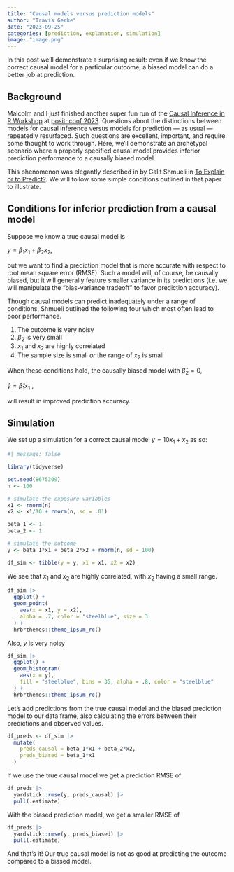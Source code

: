 ```yaml
---
title: "Causal models versus prediction models"
author: "Travis Gerke"
date: "2023-09-25"
categories: [prediction, explanation, simulation]
image: "image.png"
---
```


In this post we'll demonstrate a surprising result: even if we know the correct causal model for a particular outcome, a biased model can do a better job at prediction.

## Background

Malcolm and I just finished another super fun run of the [Causal Inference in R Workshop](https://r-causal.github.io/causal_workshop_website/) at [posit::conf 2023](https://posit.co/conference/). Questions about the distinctions between models for causal inference versus models for prediction --- as usual --- repeatedly resurfaced. Such questions are excellent, important, and require some thought to work through. Here, we'll demonstrate an archetypal scenario where a properly specified causal model provides inferior prediction performance to a causally biased model.

This phenomenon was elegantly described in by Galit Shmueli in [To Explain or to Predict?](https://www.stat.berkeley.edu/~aldous/157/Papers/shmueli.pdf). We will follow some simple conditions outlined in that paper to illustrate.

## Conditions for inferior prediction from a causal model

Suppose we know a true causal model is

$y = \beta_1x_1 + \beta_2x_2$,

but we want to find a prediction model that is more accurate with respect to root mean square error (RMSE). Such a model will, of course, be causally biased, but it will generally feature smaller variance in its predictions (i.e. we will manipulate the "bias-variance tradeoff" to favor prediction accuracy). 

Though causal models can predict inadequately under a range of conditions, Shmueli outlined the following four which most often lead to poor performance. 

1. The outcome is very noisy
2. $\beta_2$ is very small
3. $x_1$ and $x_2$ are highly correlated
4. The sample size is small _or_ the range of $x_2$ is small

When these conditions hold, the causally biased model with $\hat\beta_2 = 0$,

$\hat y = \hat\beta_1x_1$ ,

will result in improved prediction accuracy. 

## Simulation

We set up a simulation for a correct causal model $y = 10x_1 + x_2$ as so:

```r
#| message: false

library(tidyverse)

set.seed(8675309)
n <- 100

# simulate the exposure variables
x1 <- rnorm(n)
x2 <- x1/10 + rnorm(n, sd = .01)

beta_1 <- 1
beta_2 <- 1

# simulate the outcome
y <- beta_1*x1 + beta_2*x2 + rnorm(n, sd = 100)

df_sim <- tibble(y = y, x1 = x1, x2 = x2)
```

We see that $x_1$ and $x_2$ are highly correlated, with $x_2$ having a small range.

```r
df_sim |> 
  ggplot() + 
  geom_point(
    aes(x = x1, y = x2),
    alpha = .7, color = "steelblue", size = 3
  ) + 
  hrbrthemes::theme_ipsum_rc()
```

Also, $y$ is very noisy

```r
df_sim |> 
  ggplot() + 
  geom_histogram(
    aes(x = y),
    fill = "steelblue", bins = 35, alpha = .8, color = "steelblue"
  ) +
  hrbrthemes::theme_ipsum_rc()
```

Let's add predictions from the true causal model and the biased prediction model to our data frame, also calculating the errors between their predictions and observed values.

```r
df_preds <- df_sim |> 
  mutate(
    preds_causal = beta_1*x1 + beta_2*x2,
    preds_biased = beta_1*x1
  )
```

If we use the true causal model we get a prediction RMSE of 

```r
df_preds |> 
  yardstick::rmse(y, preds_causal) |> 
  pull(.estimate)
```

With the biased prediction model, we get a smaller RMSE of

```r
df_preds |> 
  yardstick::rmse(y, preds_biased) |> 
  pull(.estimate)
```

And that's it! Our true causal model is not as good at predicting the outcome compared to a biased model.
